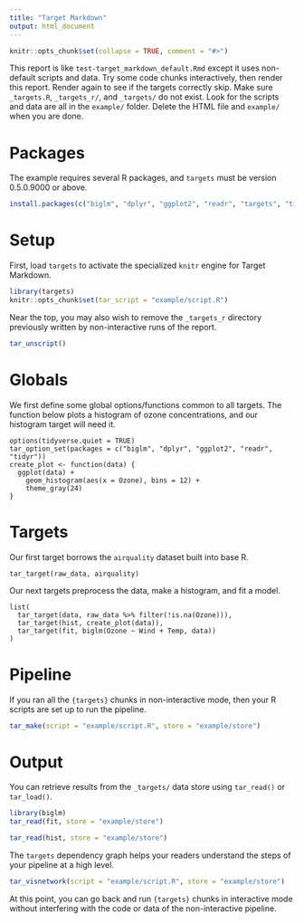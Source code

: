 ```yaml
---
title: "Target Markdown"
output: html_document
---
```


```r
knitr::opts_chunk$set(collapse = TRUE, comment = "#>")
```

This report is like `test-target_markdown_default.Rmd` except it uses non-default scripts and data. Try some code chunks interactively, then render this report. Render again to see if the targets correctly skip. Make sure `_targets.R`, `_targets_r/`, and `_targets/` do not exist. Look for the scripts and data are all in the `example/` folder. Delete the HTML file and `example/` when you are done. 

# Packages

The example requires several R packages, and `targets` must be version 0.5.0.9000 or above. 

```r
install.packages(c("biglm", "dplyr", "ggplot2", "readr", "targets", "tidyr"))
```

# Setup

First, load `targets` to activate the specialized `knitr` engine for Target Markdown.

```r
library(targets)
knitr::opts_chunk$set(tar_script = "example/script.R")
```

Near the top, you may also wish to remove the `_targets_r` directory previously written by non-interactive runs of the report.

```r
tar_unscript()
```

# Globals

We first define some global options/functions common to all targets. The function below plots a histogram of ozone concentrations, and our histogram target will need it.

```targets
options(tidyverse.quiet = TRUE)
tar_option_set(packages = c("biglm", "dplyr", "ggplot2", "readr", "tidyr"))
create_plot <- function(data) {
  ggplot(data) +
    geom_histogram(aes(x = Ozone), bins = 12) +
    theme_gray(24)
}
```

# Targets

Our first target borrows the `airquality` dataset built into base R.

```targets
tar_target(raw_data, airquality)
```

Our next targets preprocess the data, make a histogram, and fit a model.

```targets
list(
  tar_target(data, raw_data %>% filter(!is.na(Ozone))),
  tar_target(hist, create_plot(data)),
  tar_target(fit, biglm(Ozone ~ Wind + Temp, data))
)
```

# Pipeline

If you ran all the `{targets}` chunks in non-interactive mode, then your R scripts are set up to run the pipeline.

```r
tar_make(script = "example/script.R", store = "example/store")
```

# Output

You can retrieve results from the `_targets/` data store using `tar_read()` or `tar_load()`.

```r
library(biglm)
tar_read(fit, store = "example/store")
```

```r
tar_read(hist, store = "example/store")
```

The `targets` dependency graph helps your readers understand the steps of your pipeline at a high level.

```r
tar_visnetwork(script = "example/script.R", store = "example/store")
```

At this point, you can go back and run `{targets}` chunks in interactive mode without interfering with the code or data of the non-interactive pipeline.

